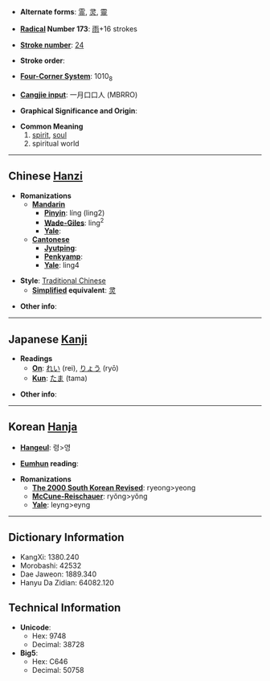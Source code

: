 * '''Alternate forms''': [[霊]], [[灵]], [[靈]]

* '''[[Wiktionary:Chinese radical index| Radical]] Number 173''': [[Wiktionary:Chinese radical index 雨|雨]]+16 strokes

* '''[[Wiktionary:Chinese total strokes index|Stroke number]]''': [[Wiktionary:Chinese total strokes index 24|24]]

* '''Stroke order''': 

* '''[[Wiktionary:Chinese four corner index|Four-Corner System]]''': 1010<sub>8</sub>

* '''[[Wiktionary:Chinese Cangjie index|Cangjie input]]''': 一月口口人 (MBRRO)

* '''Graphical Significance and Origin''': 

* '''Common Meaning'''
*#[[spirit]], [[soul]]
*# spiritual world

----

== Chinese [[Hanzi]] ==

* '''Romanizations'''
** '''[[Mandarin]]'''
*** '''[[Pinyin]]''': líng (ling2)
*** '''[[Wade-Giles]]''': ling<sup>2</sup>
*** '''[[Yale]]''': 
** '''[[Cantonese]]'''
*** '''[[Jyutping]]''':
*** '''[[Penkyamp]]''': 
*** '''[[Yale]]''': ling4

* '''Style''': [[Traditional Chinese]] 
** '''[[Simplified Chinese|Simplified]] equivalent''': [[灵]]

* '''Other info''': 

----

== Japanese [[Kanji]] ==

* '''Readings'''
** '''[[On]]''': [[れい]] (rei), [[りょう]] (ryō)
** '''[[Kun]]''': [[たま]] (tama)

* '''Other info''':  

----

== Korean [[Hanja]] ==

* '''[[Hangeul]]''': 령>영

* '''[[Eumhun]] reading''': 

* '''Romanizations'''
** '''[[The 2000 South Korean Revised Romanization|The 2000 South Korean Revised]]''': ryeong>yeong
** '''[[McCune-Reischauer]]''': ryŏng>yŏng
** '''[[Yale]]''': leyng>eyng

----

== Dictionary Information ==

* KangXi: 1380.240
* Morobashi: 42532
* Dae Jaweon: 1889.340
* Hanyu Da Zidian: 64082.120

== Technical Information ==

* '''Unicode''':
** Hex: 9748
** Decimal: 38728
* '''Big5''':
** Hex: C646
** Decimal: 50758